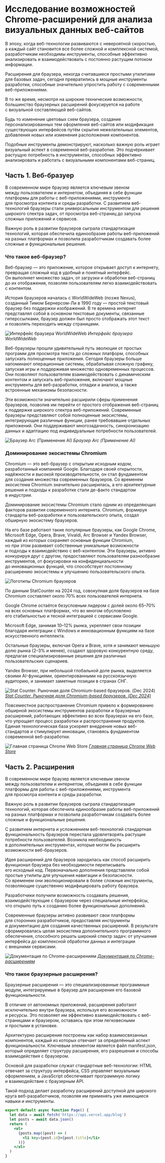# Исследование возможностей Сhrome-расширений для анализа визуальных данных веб-сайтов

В эпоху, когда веб-технологии развиваются с невероятной скоростью, а каждый сайт становится все более сложной и комплексной системой, разработчикам необходимы инструменты, способные эффективно анализировать и взаимодействовать с постоянно растущим потоком информации.

Расширения для браузера, некогда считавшиеся простыми утилитами для базовых задач, сегодня превратились в мощные инструменты разработки, способные значительно упростить работу с современными веб-приложениями.

В то же время, несмотря на широкие технические возможности, большинство браузерных расширений фокусируется на работе с визуальной составляющей веб-сайтов.

Будь то изменение цветовых схем браузера, создание персонализированных тем оформления веб-сайтов или модификация существующих интерфейсов путём скрытия нежелательных элементов, добавления новых или изменения расположения компонентов.

Подобные инструменты демонстрируют, насколько важную роль играет визуальный аспект в современной веб-разработке. Это подчёркивает растущую потребность в инструментах, способных эффективно анализировать и работать с визуальными компонентами веб-страниц.

## Часть 1. Веб-бразуер

В современном мире браузер является ключевым звеном между пользователем и интернетом, объединяя в себе функции платформы для работы с веб-приложениями, инструмента для просмотра контента и среды разработки. С развитием веб-технологий браузеры стали универсальным инструментом для решения широкого спектра задач, от просмотра веб-страниц до запуска сложных приложений и сервисов.

Важную роль в развитии браузеров сыграла стандартизация технологий, которая обеспечила единообразие работы веб-приложений на разных платформах и позволила разработчикам создавать более сложные и функциональные решения.

### Что такое веб-браузер?

Веб-браузер — это приложение, которое открывает доступ к интернету, превращая сложный код в удобный и понятный интерфейс. Он выполняет множество задач, от загрузки и обработки веб-страниц до их отображения, позволяя пользователям легко взаимодействовать с контентом.

История браузеров началась с WorldWideWeb (позже Nexus), созданный Тимом Бернерсом-Ли в 1990 году — простой текстовый браузер без поддержки изображений. В те времена интернет представлял собой в основном текстовые документы, связанные гиперссылками, браузер должен был просто отображать этот текст и позволять переходить между страницами.

![Интерфейс браузера WorldWideWeb](/research/browser1.png) _Интерфейс браузера WorldWideWeb_

Веб-браузеры прошли удивительный путь эволюции от простых программ для просмотра текста до сложных платформ, способных запускать полноценные приложения. Сегодня браузеры больше напоминают операционные системы, обрабатывая сложную графику, запуская игры и поддерживая множество одновременных процессов. Они позволяют пользователям взаимодействовать с динамическим контентом и запускать веб-приложения, включают мощные инструменты для веб-разработки, отладки и анализа, а также встроенные механизмы безопасности.

Эти возможности значительно расширили сферы применения браузеров, позволив им перейти от простого отображения веб-страниц к поддержке широкого спектра веб-приложений. Современные браузеры представляют собой полноценные экосистемы, интегрирующие различные функции, ранее требовавшие отдельных приложений. Они поддерживают многозадачность, синхронизацию данных и адаптацию под индивидуальные потребности пользователей.

![Браузер Arc (Применение AI)](/research/browser2.png) _Браузер Arc (Применение AI)_

### Доминирование экосистемы Chromium

Chromium — это веб-браузер с открытым исходным кодом, разработанный компанией Google. Благодаря своей открытости, надёжности и высокой производительности, он стал фундаментом для создания множества современных браузеров. Со временем экосистема Chromium значительно расширилась, а его архитектурные решения и подходы к разработке стали де-факто стандартом в индустрии.

Доминирование экосистемы Chromium стало одним из определяющих факторов развития современного интернета. Chromium, формируя стандарты веб-разработки и пользовательского опыта, создал обширную экосистему браузеров.

На его базе работают такие популярные браузеры, как Google Chrome, Microsoft Edge, Opera, Brave, Vivaldi, Arc Browser и Yandex Browser, каждый из которых сохраняет основные функции Chromium, но при этом развивает собственные уникальные возможности и подходы к взаимодействию с веб-контентом. Эти браузеры, активно конкурируя друг с другом, предоставляют пользователям разнообразие инструментов, от фокусировки на конфиденциальности до инновационных функций, что способствует постоянному расширению экосистемы и улучшению пользовательского опыта.

![Логотипы Chromium браузеров](/research/browser3.png)

По данным StatCounter на 2024 год, совокупная доля браузеров на базе Chromium составляет около 70% всех пользователей интернета.

Google Chrome остаётся безусловным лидером с долей около 65–70% на всех основных платформах, что во многом обусловлено его стабильностью и тесной интеграцией с сервисами Google.

Microsoft Edge, занимая 10–12% рынка, укрепляет свои позиции благодаря интеграции с Windows и инновационным функциям на базе искусственного интеллекта.

Остальные браузеры, включая Opera и Brave, хотя и занимают меньшую долю рынка (2–3% и менее), создают здоровую конкурентную среду, предлагая специализированные решения для различных пользовательских сценариев.

Yandex Browser, при небольшой глобальной доле рынка, выделяется своими AI-функциями, ориентированными на русскоязычную аудиторию, и занимает заметные позиции в странах СНГ.

![Stat Counter. Рыночная доля Chromium-based браузеров. (Dec 2024)](/research/browser4.png) [_Stat Counter. Рыночная доля Chromium-based браузеров. (Dec 2024)_](https://gs.statcounter.com/browser-market-share)

Повсеместное распространение Chromium привело к формированию обширной экосистемы инструментов разработки и браузерных расширений, работающих эффективно во всех браузерах на его базе, что упрощает процесс разработки и распространения продуктов. Единая технологическая база ускоряет внедрение новых веб-стандартов и стимулирует инновации, становясь фундаментом современной веб-разработки.

![Главная страница Chrome Web Store](/research/browser5.png) [_Главная страница Chrome Web Store_](https://chromewebstore.google.com/)

## Часть 2. Расширения

В современном мире браузер является ключевым звеном между пользователем и интернетом, объединяя в себе функции платформы для работы с веб-приложениями, инструмента для просмотра контента и среды разработки.

Важную роль в развитии браузеров сыграла стандартизация технологий, которая обеспечила единообразие работы веб-приложений на разных платформах и позволила разработчикам создавать более сложные и функциональные решения.

С развитием интернета и усложнением веб-технологий стандартная функциональность браузеров перестала удовлетворять растущие потребности пользователей. Возникла необходимость в дополнительных инструментах, которые могли бы расширить возможности веб-браузеров.

Идея расширений для браузеров зародилась как способ расширить функционал браузера без необходимости переписывать его исходный код. Первоначально дополнения представляли собой простые утилиты для улучшения навигации и безопасности. Со временем они эволюционировали в более сложные инструменты, позволяющие существенно модифицировать работу браузера.

Разработчики получили возможность создавать решения, взаимодействующие с браузером через специальные интерфейсы, что открыло путь к созданию более функциональных дополнений.

Современные браузеры активно развивают свои платформы для сторонних разработчиков, предоставляя инструменты и документацию для создания качественных расширений. В результате сформировалась целая экосистема дополнительного программного обеспечения, способного решать широкий спектр задач: от улучшения интерфейса до комплексной обработки данных и интеграции с внешними сервисами.

![Документация по Chrome-расширениям](/research/browser6.png) [_Документация по Chrome-расширениям_](https://developer.chrome.com/docs/webstore?hl=ru)

### Что такое браузерные расширения?

Браузерные расширения — это специализированные программные модули, интегрируемые в браузер для расширения его базовой функциональности.

В отличие от автономных приложений, расширения работают исключительно внутри браузера, используя его возможности и ресурсы. Это позволяет им эффективно взаимодействовать с веб-страницами и браузером, оставаясь при этом легковесными и простыми в установке.

Архитектурно расширения построены как набор взаимосвязанных компонентов, каждый из которых отвечает за определённый аспект функциональности. Ключевым элементом является файл manifest.json, который определяет структуру расширения, его разрешения и способы взаимодействия с браузером.

Основой для разработки служат стандартные веб-технологии: HTML отвечает за структуру интерфейса, CSS управляет визуальным оформлением, а JavaScript обеспечивает программную логику и взаимодействие с браузерным API.

Такой подход делает разработку расширений доступной для широкого круга веб-разработчиков, позволяя им применять уже имеющиеся навыки и инструменты.

```jsx
export default async function Page() {
  let data = await fetch('https://api.vercel.app/blog')
  let posts = await data.json()
  return (
    <ul>
      {posts.map((post) => (
        <li key={post.id}>{post.title}</li>
      ))}
    </ul>
  )
}
```
